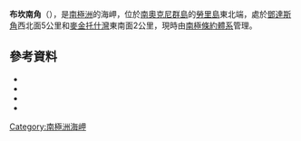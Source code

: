 '''布坎南角'''（{{lang-en|Buchanan Point}}），是[[南極洲|南極洲]]的海岬，位於[[南奧克尼群島|南奧克尼群島]]的[[勞里島|勞里島]]東北端，處於[[鄧達斯角|鄧達斯角]]西北面5公里和[[麥金托什灣|麥金托什灣]]東南面2公里，現時由[[南極條約體系|南極條約體系]]管理。

==參考資料==

*{{cite gnis | type = antarid | id = 2084| name = Buchanan Point | accessdate = September 26, 2011}}
*{{cite web|url=http://www.scribd.com/doc/36721395/Gna-GeographicNamesOfTheAntarctic1stEdition1981-djvu|title=Gna-GeographicNamesOfTheAntarctic1stEdition1981_djvu|page=311|accessdate=September 26, 2011|archive-date=2013-10-15|archive-url=https://web.archive.org/web/20131015093051/http://www.scribd.com/doc/36721395/Gna-GeographicNamesOfTheAntarctic1stEdition1981-djvu|dead-url=no}}
*{{cite web |url= http://www.birdlife.org |title= Buchanan Point, Northeast coast of Laurie Island |accessdate= 2012-12-10 |work= BirdLife data zone: Important Bird Areas |first=  |last=  |publisher= BirdLife International |date= 2012 |archive-date= 2007-07-10 |archive-url= https://www.webcitation.org/5QE8rvIqH?url=http://www.birdlife.org/ |dead-url= no }}
*{{usgs-gazetteer|id=2084}}

{{Coord|60|43|S|44|28|W|source:GNIS|display=title}} 
[[Category:南極洲海岬|Category:南極洲海岬]]